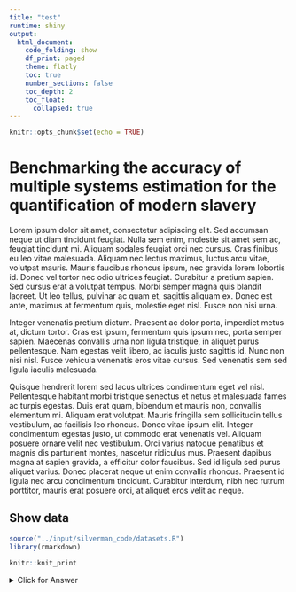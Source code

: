 ```yaml
---
title: "test"
runtime: shiny
output:
  html_document:
    code_folding: show
    df_print: paged
    theme: flatly
    toc: true
    number_sections: false
    toc_depth: 2
    toc_float: 
      collapsed: true
---
```


```r
knitr::opts_chunk$set(echo = TRUE)
```

# Benchmarking the accuracy of multiple systems estimation for the quantification of modern slavery

Lorem ipsum dolor sit amet, consectetur adipiscing elit. Sed accumsan neque ut diam tincidunt feugiat. Nulla sem enim, molestie sit amet sem ac, feugiat tincidunt mi. Aliquam sodales feugiat orci nec cursus. Cras finibus eu leo vitae malesuada. Aliquam nec lectus maximus, luctus arcu vitae, volutpat mauris. Mauris faucibus rhoncus ipsum, nec gravida lorem lobortis id. Donec vel tortor nec odio ultrices feugiat. Curabitur a pretium sapien. Sed cursus erat a volutpat tempus. Morbi semper magna quis blandit laoreet. Ut leo tellus, pulvinar ac quam et, sagittis aliquam ex. Donec est ante, maximus at fermentum quis, molestie eget nisl. Fusce non nisi urna.

Integer venenatis pretium dictum. Praesent ac dolor porta, imperdiet metus at, dictum tortor. Cras est ipsum, fermentum quis ipsum nec, porta semper sapien. Maecenas convallis urna non ligula tristique, in aliquet purus pellentesque. Nam egestas velit libero, ac iaculis justo sagittis id. Nunc non nisi nisl. Fusce vehicula venenatis eros vitae cursus. Sed venenatis sem sed ligula iaculis malesuada.

Quisque hendrerit lorem sed lacus ultrices condimentum eget vel nisl. Pellentesque habitant morbi tristique senectus et netus et malesuada fames ac turpis egestas. Duis erat quam, bibendum et mauris non, convallis elementum mi. Aliquam erat volutpat. Mauris fringilla sem sollicitudin tellus vestibulum, ac facilisis leo rhoncus. Donec vitae ipsum elit. Integer condimentum egestas justo, ut commodo erat venenatis vel. Aliquam posuere ornare velit nec vestibulum. Orci varius natoque penatibus et magnis dis parturient montes, nascetur ridiculus mus. Praesent dapibus magna at sapien gravida, a efficitur dolor faucibus. Sed id ligula sed purus aliquet varius. Donec placerat neque ut enim convallis rhoncus. Praesent id ligula nec arcu condimentum tincidunt. Curabitur interdum, nibh nec rutrum porttitor, mauris erat posuere orci, at aliquet eros velit ac neque.

## Show data

```r
source("../input/silverman_code/datasets.R")
library(rmarkdown)

knitr::knit_print
```

<details>
  <summary>Click for Answer</summary>
    ```r
    hist(1:10)
    ```
</details> 


## Some input and outputs {.tabset}

### Some stuff

```r
inputPanel(
  selectInput("n_breaks", label = "Number of bins:",
              choices = c(10, 20, 35, 50), selected = 20),
  
  sliderInput("bw_adjust", label = "Bandwidth adjustment:",
              min = 0.2, max = 2, value = 1, step = 0.2)
)
```

### More stuff

```r
shinyApp(
  ui = navbarPage("MSE Benchmark", theme = shinytheme("flatly"), 
             
             tabPanel("Data Application",
                      sidebarLayout(
                        sidebarPanel(
                          
                        ),
                        mainPanel(
                          
                        )
                        )
                      ),
             
             tabPanel("Accuracy Estimation",
                      sidebarLayout(
                        sidebarPanel(
                          
                        ),
                        mainPanel(
                          
                        )
                      )
             ),
             
             tabPanel("Generative Models",
                      sidebarLayout(
                        sidebarPanel(
                          
                        ),
                        mainPanel(
                          
                        )
                      )
             )
  ),
  
  server = function(input, output) {
    
  },
  options=list(width="100%", height=600)
  )

```

## More Inputs and Outputs

You can embed Shiny inputs and outputs in your document. Outputs are automatically updated whenever inputs change.  This demonstrates how a standard R plot can be made interactive by wrapping it in the Shiny `renderPlot` function. The `selectInput` and `sliderInput` functions create the input widgets used to drive the plot.


## Embedded Application

It's also possible to embed an entire Shiny application within an R Markdown document using the `shinyAppDir` function. This example embeds a Shiny application located in another directory:

```r
shinyAppDir(
  system.file("examples/06_tabsets", package = "shiny"),
  options = list(
    width = "100%", height = 550
  )
)
```

Note the use of the `height` parameter to determine how much vertical space the embedded application should occupy.

You can also use the `shinyApp` function to define an application inline rather then in an external directory.

In all of R code chunks above the `echo = FALSE` attribute is used. This is to prevent the R code within the chunk from rendering in the document alongside the Shiny components.


```r
shinyAppDir("../src/", options=list(width="100%", height="800"))
```


